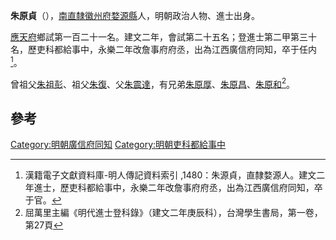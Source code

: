 '''朱原貞'''（{{bd|1370年||？}}），[[南直隸|南直隸]][[徽州府|徽州府]][[婺源縣|婺源縣]]人，明朝政治人物、進士出身。

[[應天府|應天府]]鄉試第一百二十一名。建文二年，會試第二十五名；登進士第二甲第三十名，歷吏科都給事中，永樂二年改詹事府府丞，出為江西廣信府同知，卒于任内<ref>漢籍電子文獻資料庫-明人傳記資料索引 ,1480：朱源貞，直隸婺源人。建文二年進士，歷吏科都給事中，永樂二年改詹事府府丞，出為江西廣信府同知，卒于官。</ref>。

曾祖父[[朱祖彭|朱祖彭]]、祖父[[朱復|朱復]]、父[[朱震達|朱震達]]，有兄弟[[朱原厚|朱原厚]]、[[朱原昌|朱原昌]]、[[朱原和|朱原和]]<ref>屈萬里主編《明代進士登科錄》（建文二年庚辰科），台灣學生書局，第一卷，第27頁</ref>。

==參考==
{{reflist}}
{{明朝人物小作品}}
{{建文二年庚辰科殿試金榜}}
[[Category:明朝廣信府同知|Category:明朝廣信府同知]]
[[Category:明朝吏科都給事中|Category:明朝吏科都給事中]]